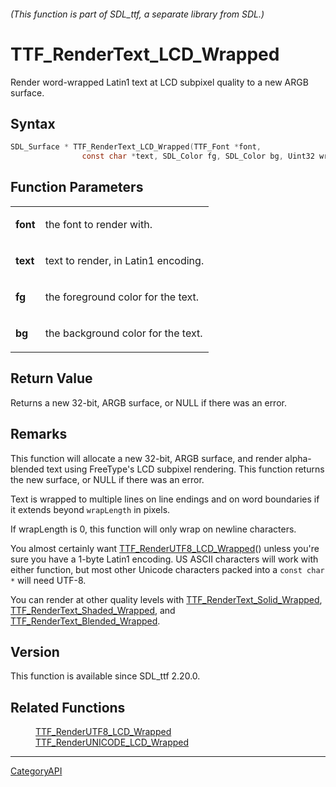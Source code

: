 ====== (This function is part of SDL_ttf, a separate library from SDL.) ======
= TTF_RenderText_LCD_Wrapped =

Render word-wrapped Latin1 text at LCD subpixel quality to a new ARGB surface.

== Syntax ==

<syntaxhighlight lang='c'>
SDL_Surface * TTF_RenderText_LCD_Wrapped(TTF_Font *font,
                const char *text, SDL_Color fg, SDL_Color bg, Uint32 wrapLength);
</syntaxhighlight>

== Function Parameters ==

{|
|'''font'''
|the font to render with.
|-
|'''text'''
|text to render, in Latin1 encoding.
|-
|'''fg'''
|the foreground color for the text.
|-
|'''bg'''
|the background color for the text.
|}

== Return Value ==

Returns a new 32-bit, ARGB surface, or NULL if there was an error.

== Remarks ==

This function will allocate a new 32-bit, ARGB surface, and render
alpha-blended text using FreeType's LCD subpixel rendering. This function
returns the new surface, or NULL if there was an error.

Text is wrapped to multiple lines on line endings and on word boundaries if
it extends beyond <code>wrapLength</code> in pixels.

If wrapLength is 0, this function will only wrap on newline characters.

You almost certainly want [[TTF_RenderUTF8_LCD_Wrapped]]() unless you're
sure you have a 1-byte Latin1 encoding. US ASCII characters will work with
either function, but most other Unicode characters packed into a
<code>const char *</code> will need UTF-8.

You can render at other quality levels with
[[TTF_RenderText_Solid_Wrapped]], [[TTF_RenderText_Shaded_Wrapped]], and
[[TTF_RenderText_Blended_Wrapped]].

== Version ==

This function is available since SDL_ttf 2.20.0.

== Related Functions ==

:[[TTF_RenderUTF8_LCD_Wrapped]]
:[[TTF_RenderUNICODE_LCD_Wrapped]]

----
[[CategoryAPI]]


